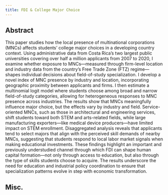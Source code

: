 ```yaml
---
title: FDI & College Major Choice
---
```


## Abstract

This paper studies how the local presence of multinational corporations (MNCs) affects students’ college major choices in a developing country context. 
Using administrative data from Costa Rica’s two largest public universities covering over half a million applicants from 2007 to 2020, I examine whether exposure to MNCs—measured through firm-level location and industry data from the country’s Free Trade Zone (FTZ) regime—shapes individual decisions about field-of-study specialization. 
I develop a novel index of MNC presence by industry and location, incorporating geographic proximity between applicants and firms. 
I then estimate a multinomial logit model where students choose among broad and narrow field-of-study categories, allowing for heterogeneous responses to MNC presence across industries.
The results show that MNCs meaningfully influence major choice, but the effects vary by industry and field. 
Service-oriented MNCs, such as those in architectural and engineering services, shift students toward both STEM and arts-related fields, while large manufacturing exporters—like medical device producers—have limited impact on STEM enrollment. 
Disaggregated analysis reveals that applicants tend to select majors that align with the perceived skill demands of nearby MNCs, suggesting that students respond to local labor market signals when making educational investments.
These findings highlight an important and previously understudied channel through which FDI can shape human capital formation—not only through access to education, but also through the type of skills students choose to acquire.
The results underscore the need for education and industrial policy coordination to ensure that specialization patterns evolve in step with economic transformation.

## Misc.